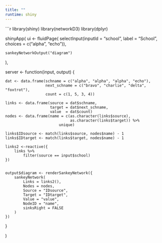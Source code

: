 ```yaml
---
title: ""
runtime: shiny
---
```



```r

library(shiny)
library(networkD3)
library(dplyr)

shinyApp(
ui <- fluidPage(
    selectInput(inputId = "school",
                label   = "School",
                choices =  c("alpha", "echo")),
    
    sankeyNetworkOutput("diagram")
),

server <- function(input, output) {
    
    dat <- data.frame(schname = c("alpha", "alpha", "alpha", "echo"),
                      next_schname = c("bravo", "charlie", "delta", "foxtrot"),
                      count = c(1, 5, 3, 4))
    
    links <- data.frame(source = dat$schname,
                        target = dat$next_schname,
                        value  = dat$count)
    nodes <- data.frame(name = c(as.character(links$source),
                                 as.character(links$target)) %>%
                            unique)
    
    links$IDsource <- match(links$source, nodes$name) - 1
    links$IDtarget <- match(links$target, nodes$name) - 1
    
    links2 <-reactive({
        links %>%
            filter(source == input$school)
    })
    
    
    output$diagram <- renderSankeyNetwork({
        sankeyNetwork(
            Links = links2(),
            Nodes = nodes,
            Source = "IDsource",
            Target = "IDtarget",
            Value = "value",
            NodeID = "name",
            sinksRight = FALSE
        )
    })
}

)